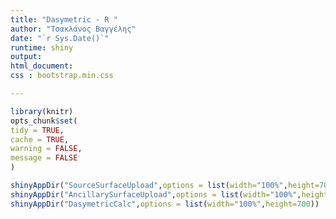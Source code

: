 ```yaml
---
title: "Dasymetric - R "
author: "Τσακλάνος Βαγγέλης"
date: "`r Sys.Date()`"
runtime: shiny
output: 
html_document:
css : bootstrap.min.css

---
```


```r
library(knitr)
opts_chunk$set(
tidy = TRUE,
cache = TRUE,
warning = FALSE,
message = FALSE
)
```



```r
shinyAppDir("SourceSurfaceUpload",options = list(width="100%",height=700))
shinyAppDir("AncillarySurfaceUpload",options = list(width="100%",height=700))
shinyAppDir("DasymetricCalc",options = list(width="100%",height=700))

```




